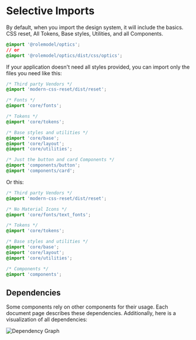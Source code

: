 
<Meta title="Overview/Selective Imports" />

# Selective Imports

By default, when you import the design system, it will include the basics. CSS reset, All Tokens, Base styles, Utilities, and all Components.

```css
@import '@rolemodel/optics';
// or
@import '@rolemodel/optics/dist/css/optics';
```

If your application doesn't need all styles provided, you can import only the files you need like this:

```css
/* Third party Vendors */
@import 'modern-css-reset/dist/reset';

/* Fonts */
@import 'core/fonts';

/* Tokens */
@import 'core/tokens';

/* Base styles and utilities */
@import 'core/base';
@import 'core/layout';
@import 'core/utilities';

/* Just the button and card Components */
@import 'components/button';
@import 'components/card';
```

Or this:

```css
/* Third party Vendors */
@import 'modern-css-reset/dist/reset';

/* No Material Icons */
@import 'core/fonts/text_fonts';

/* Tokens */
@import 'core/tokens';

/* Base styles and utilities */
@import 'core/base';
@import 'core/layout';
@import 'core/utilities';

/* Components */
@import 'components';
```

## Dependencies

Some components rely on other components for their usage. Each document page describes these dependencies. Additionally, here is a visualization of all dependencies:

<img src={imageFile} alt="Dependency Graph" />
